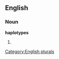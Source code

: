 ==English==

===Noun===
'''haplotypes'''

# {{plural of|[[haplotype]]}}

[[Category:English plurals]]